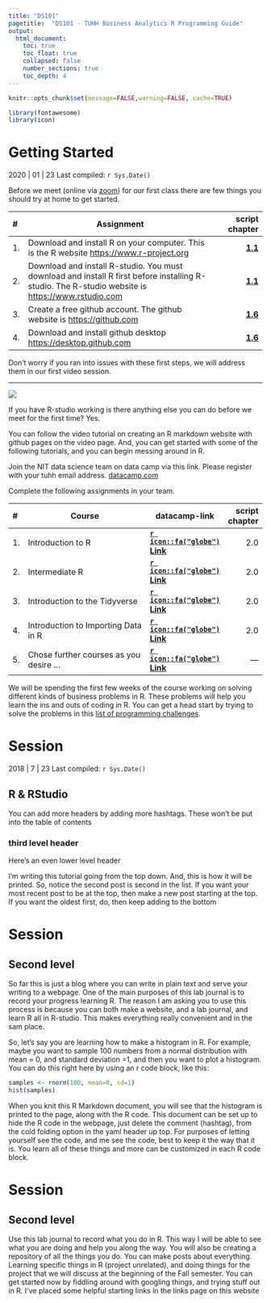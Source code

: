 ```yaml
---
title: "DS101"
pagetitle:  "DS101 · TUHH Business Analytics R Programming Guide"
output:
  html_document:
    toc: true
    toc_float: true
    collapsed: false
    number_sections: true
    toc_depth: 4
---
```


[comment]: <> (Set global options for code chunks)
```r
knitr::opts_chunk$set(message=FALSE,warning=FALSE, cache=TRUE)
```

```r
library(fontawesome)
library(icon)
```

# Getting Started {-}

2020 | 01 | 23 Last compiled: `r Sys.Date()`

Before we meet (online via [zoom](https://zoom.us/download)) for our first class there are few things you should try at home to get started.

|#|Assignment|script chapter|
|:-|------------------------|-----:|
|1.|Download and install R on your computer. This is the R website [https://www.r-project.org](https://www.r-project.org)|<a href="https://tuhh-w11.github.io/data-science/script/docs/r-rstudio.html" target="_blank"><b>1.1</b></a>|
|2.|Download and install R-studio. You must download and install R first before installing R-studio. The R-studio website is [https://www.rstudio.com](https://www.rstudio.com)|<a href="https://tuhh-w11.github.io/data-science/script/docs/r-rstudio.html" target="_blank"><b>1.1</b></a>|
|3.|Create a free github account. The github website is [https://github.com](https://github.com)|<a href="https://tuhh-w11.github.io/data-science/script/docs/github.html" target="_blank"><b>1.6</b></a>|
|4.|Download and install github desktop [https://desktop.github.com](https://desktop.github.com)|<a href="https://tuhh-w11.github.io/data-science/script/docs/github.html" target="_blank"><b>1.6</b></a>|

Don't worry if you ran into issues with these first steps, we will address them in our first video session. 

***

<p>
![](images/datacamp-vector-logo.svg)
</p>

If you have R-studio working is there anything else you can do before we meet for the first time? Yes.

You can follow the video tutorial on creating an R markdown website with github pages on the video page. And, you can get started with some of the following tutorials, and you can begin messing around in R. 

Join the NIT data science team on data camp via this link. Please register with your tuhh email address. [datacamp.com](https://www.datacamp.com/groups/shared_links/91287653ed5bd4c0f14e7c60e2d61a62dc1f1ba2afc84a4909665c00cd441f0c)

Complete the following assignments in your team.

|#|Course|datacamp-link|script chapter|
|:-|------------------------|-|-:|
|1.|Introduction to R|<a href="https://learn.datacamp.com/courses/free-introduction-to-r" target="_blank"><b>`r icon::fa("globe")` Link</b></a>|2.0|
|2.|Intermediate R|<a href="https://learn.datacamp.com/courses/intermediate-r" target="_blank"><b>`r icon::fa("globe")` Link</b></a>|2.0|
|3.|Introduction to the Tidyverse|<a href="https://learn.datacamp.com/courses/introduction-to-the-tidyverse" target="_blank"><b>`r icon::fa("globe")` Link</b></a>|2.0|
|4.|Introduction to Importing Data in R|<a href="https://learn.datacamp.com/courses/introduction-to-importing-data-in-r" target="_blank"><b>`r icon::fa("globe")` Link</b></a>|2.0|
|5.|Chose further courses as you desire ...|<a href="https://learn.datacamp.com/courses/" target="_blank"><b>`r icon::fa("globe")` Link</b></a>|---|

We will be spending the first few weeks of the course working on solving different kinds of business problems in R. These problems will help you learn the ins and outs of coding in R. You can get a head start by trying to solve the problems in this [list of programming challenges](https://crumplab.github.io/programmingforpsych/programming-challenges-i-learning-the-fundamentals.html). 

# Session

2018 | 7 | 23 Last compiled: `r Sys.Date()`

## R & RStudio

You can add more headers by adding more hashtags. These won't be put into the table of contents

### third level header

Here's an even lower level header

I'm writing this tutorial going from the top down. And, this is how it will be printed. So, notice the second post is second in the list. If you want your most recent post to be at the top, then make a new post starting at the top. If you want the oldest first, do, then keep adding to the bottom

# Session
## Second level

So far this is just a blog where you can write in plain text and serve your writing to a webpage. One of the main purposes of this lab journal is to record your progress learning R. The reason I am asking you to use this process is because you can both make a website, and a lab journal, and learn R all in R-studio. This makes everything really convenient and in the sam place. 

So, let's say you are learning how to make a histogram in R. For example, maybe you want to sample 100 numbers from a normal distribution with mean = 0, and standard deviation =1, and then you want to plot a histogram. You can do this right here by using an r code block, like this:

```r
samples <- rnorm(100, mean=0, sd=1)
hist(samples)
```

When you knit this R Markdown document, you will see that the histogram is printed to the page, along with the R code. This document can be set up to hide the R code in the webpage, just delete the comment (hashtag), from the cold folding option in the yaml header up top. For purposes of letting yourself see the code, and me see the code, best to keep it the way that it is. You learn all of these things and more can be customized in each R code block.

# Session
## Second level

Use this lab journal to record what you do in R. This way I will be able to see what you are doing and help you along the way. You will also be creating a repository of all the things you do. You can make posts about everything. Learning specific things in R (project unrelated), and doing things for the project that we will discuss at the beginning of the Fall semester. You can get started now by fiddling around with googling things, and trying stuff out in R. I've placed some helpful starting links in the links page on this website